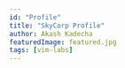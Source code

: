 ```yaml
---
id: "Profile"
title: "SkyCorp Profile"
author: Akash Kadecha
featuredImage: featured.jpg
tags: [vim-labs]
---
```


<!-- import { Button } from '@material-ui/core'

You can use Material UI JSX in your Markdown thanks to [MDX](https://mdxjs.com/).

<Button color='secondary' variant='contained'>Fantastic!</Button>
-->